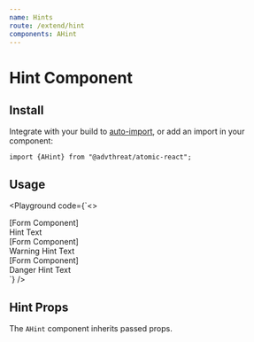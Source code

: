 ```yaml
---
name: Hints
route: /extend/hint
components: AHint
---
```



# Hint Component

## Install

Integrate with your build to [auto-import](/#integrating), or add an import in your component:

```
import {AHint} from "@advthreat/atomic-react";
```

## Usage

<Playground
  code={`<>
  <div>
    <div>[Form Component]</div>
    <AHint>Hint Text</AHint>
  </div>
  <div className="mt-4">
    <div>[Form Component]</div>
    <AHint validationState="warning">Warning Hint Text</AHint>
  </div>
  <div className="mt-4">
    <div>[Form Component]</div>
    <AHint validationState="danger">Danger Hint Text</AHint>
  </div>
</>
`}
/>

## Hint Props

The `AHint` component inherits passed props.

<Props of="AHint" />
